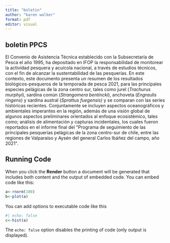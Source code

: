 ```yaml
---
title: "boletin"
author: "karen walker"
format: pdf
editor: visual
---
```


## boletin PPCS

El Convenio de Asistencia Técnica establecido con la Subsecretaría de Pesca el año 1995, ha depositado en IFOP la responsabilidad de monitorear la actividad pesquera y acuícola nacional, a través de estudios técnicos, con el fin de alcanzar la sustentabilidad de las pesquerías. En este contexto, este documento presenta un resumen de los resultados biológicos-pesqueros de la temporada de pesca 2021, para las principales especies pelágicas de la zona centro sur, tales como jurel (*Trachurus murphyi*), sardina común (*Strangomera bentincki*), anchoveta (*Engraulis ringens*) y sardina austral (*Sprattus fuegensis)* y se comparan con las series históricas recientes. Conjuntamente se incluyen aspectos oceanográficos y ambientales imperantes en la región, además de una visión global de algunos aspectos preliminares orientados al enfoque ecosistémico, tales como; análisis de alimentación y capturas incidentales, los cuales fueron reportados en el informe final del \"Programa de seguimiento de las principales pesquerías pelágicas de la zona centro-sur de chile, entre las regiones de Valparaíso y Aysén del general Carlos Ibáñez del campo, año 2021\".

## Running Code

When you click the **Render** button a document will be generated that includes both content and the output of embedded code. You can embed code like this:

```r
a<-rnorm(100)
b<-plot(a)

```

You can add options to executable code like this

```r
#| echo: false
c<-hist(a)
```

The `echo: false` option disables the printing of code (only output is displayed).
